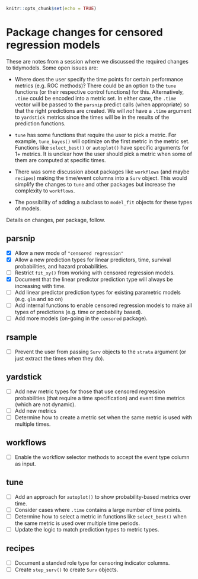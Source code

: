 ```r
knitr::opts_chunk$set(echo = TRUE)
```

# Package changes for censored regression models

These are notes from a session where we discussed the required changes to tidymodels. Some open issues are:

* Where does the user specify the time points for certain performance metrics (e.g. ROC methods)? There could be an option to the `tune` functions (or their respective control functions) for this. Alternatively, `.time` could be encoded into a metric set. In either case, the `.time` vector will be passed to the `parsnip` predict calls (when appropriate) so that the right predictions are created. We will _not_ have a `.time` argument to `yardstick` metrics since the times will be in the results of the prediction functions. 

* `tune` has some functions that require the user to pick a metric. For example, `tune_bayes()` will optimize on the first metric in the metric set. Functions like `select_best()` or `autoplot()` have specific arguments for 1+ metrics. It is unclear how the user should pick a metric when some of them are computed at specific times. 

* There was some discussion about packages like `workflows` (and maybe `recipes`) making the time/event columns into a `Surv` object. This would simplify the changes to `tune` and other packages but increase the complexity to `workflows`. 

* The possibility of adding a subclass to `model_fit` objects for these types of models. 

Details on changes, per package, follow. 

## parsnip

* [x] Allow a new mode of  `"censored regression"`
* [x] Allow a new prediction types for linear predictors, time, survival probabilities, and hazard probabilities. 
* [ ] Restrict `fit_xy()` from working with censored regression models.
* [x] Document that the linear predictor prediction type will always be increasing with time. 
* [ ] Add linear predictor prediction types for existing parametric models (e.g. `glm` and so on)
* [ ] Add internal functions to enable censored regression models to make all types of predictions (e.g. time or probability based). 
* [ ] Add more models (on-going in the `censored` package). 

## rsample

* [ ] Prevent the user from passing `Surv` objects to the `strata` argument (or just extract the times when they do).

## yardstick

* [ ] Add new metric types for those that use censored regression probabilities (that require a time specification) and event time metrics (which are not dynamic).
* [ ] Add new metrics
* [ ] Determine how to create a metric set when the same metric is used with multiple times. 

## workflows

* [ ] Enable the workflow selector methods to accept the event type column as input.

## tune

* [ ] Add an approach for `autoplot()` to show probability-based metrics over time.
* [ ] Consider cases where `.time` contains a large number of time points. 
* [ ] Determine how to select a metric in functions like `select_best()` when the same metric is used over multiple time periods. 
* [ ] Update the logic to match prediction types to metric types. 

## recipes

* [ ] Document a standed role type for censoring indicator columns. 
* [ ] Create `step_surv()` to create `Surv` objects.
